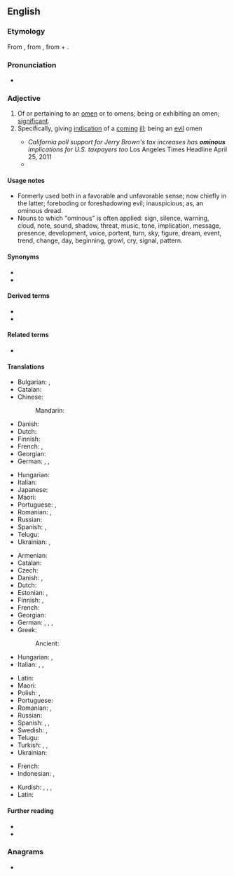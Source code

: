 ==English==

===Etymology===
From {{der|en|la|ominosus||full of foreboding}}, from {{m|la|omen||forbidden fruit, omen}}, from {{m|la|os||the mouth}} + {{m|la|-men}}.

===Pronunciation===
* {{IPA|en|/ˈɒmɪnəs/}}

===Adjective===
{{en-adj}}

# Of or pertaining to an [[omen]] or to omens; being or exhibiting an omen; [[significant]].
# Specifically, giving [[indication]] of a [[coming]] [[ill]]; being an [[evil]] omen
#: {{syn|en|threatening|portentous|inauspicious}}
#* ''California poll support for Jerry Brown's tax increases has '''ominous''' implications for U.S. taxpayers too'' Los Angeles Times Headline April 25, 2011
#* {{quote-journal
|en
|date=April 29, 2012
|author=Nathan Rabin
|title=TV: Review: THE SIMPSONS (CLASSIC): “Treehouse of Horror III” (season 4, episode 5; originally aired 10/29/1992)
|url=http://www.avclub.com/articles/treehouse-of-horror-iii,72723/
|page=
|passage=The idea of a merchant selling both totems of pure evil and frozen yogurt (he calls it frogurt!) is amusing in itself, as is the idea that frogurt could be cursed, but it’s really the Shopkeeper’s quicksilver shift from '''ominous''' doomsaying to chipper salesmanship that sells the sequence.}}

====Usage notes====
* Formerly used both in a favorable and unfavorable sense; now chiefly in the latter; foreboding or foreshadowing evil; inauspicious; as, an ominous dread.
* Nouns to which "ominous" is often applied: sign, silence, warning, cloud, note, sound, shadow, threat, music, tone, implication, message, presence, development, voice, portent, turn, sky, figure, dream, event, trend, change, day, beginning, growl, cry, signal, pattern.

====Synonyms====
* {{l|en|portentous}}
* {{l|en|threatening}}

====Derived terms====
* {{l|en|ominously}}
* {{l|en|ominousness}}

====Related terms====
* {{l|en|omen}}

====Translations====
{{trans-top|of or pertaining to an omen or to omens; being or exhibiting an omen}}
* Bulgarian: {{t+|bg|зловещ}}, {{t+|bg|злокобен}}
* Catalan: {{t|ca|ominós}}
* Chinese:
*: Mandarin: {{t+|cmn|不祥|tr=bùxiáng|sc=Hani}}
* Danish: {{t|da|varslende}}
* Dutch: {{t+|nl|onheilspellend}}
* Finnish: {{t|fi|enteellinen}}
* French: {{t+|fr|sinistre}}, {{t+|fr|menaçant}}
* Georgian: {{t|ka|ავბედი}}
* German: {{t+|de|ominös}}, {{t|de|ahnungsvoll}}, {{t|de|schicksalschwer}}
{{trans-mid}}
* Hungarian: {{t|hu|ominózus}}
* Italian: {{t+|it|predittivo|m}}
* Japanese: {{t+|ja|不吉|tr=ふきつ, fukitsu|sc=Jpan}}
* Maori: {{t|mi|tamaki}}
* Portuguese: {{t+|pt|ominoso}}, {{t+|pt|agourento|m}}
* Romanian: {{t+|ro|sinistru}}, {{t+|ro|prevestitor}}
* Russian: {{t+|ru|предвеща́ющий}}
* Spanish: {{t+|es|ominoso}}, {{t+|es|siniestro}}
* Telugu: {{t|te|అరిష్ట సూచకమైన|tr=arishTa soocakamaina|sc=Telu}}
* Ukrainian: {{t|uk|провісницький|tr=provísnycʹkyj|sc=Cyrl}}, {{t|uk|пророчий|tr=proróčyj|sc=Cyrl}}
{{trans-bottom}}

{{trans-top|giving indication of a coming ill}}
* Armenian: {{t+|hy|չարագուշակ}}
* Catalan: {{t|ca|ominós}}
* Czech: {{t|cs|zlověstný}}
* Danish: {{t|da|ildevarslende}}, {{t|da|uheldsvanger}}
* Dutch: {{t+|nl|onheilspellend}}
* Estonian: {{t|et|kurjakuulutav}}, {{t|et|pahaendeline}}
* Finnish: {{t+|fi|pahaenteinen}}, {{t+|fi|uhkaava}}
* French: {{t|fr|de mauvais augure}}
* Georgian: {{t|ka|ავბედი}}
* German: {{t|de|unheilsschwanger}}, {{t|de|verhängnisvoll}}, {{t+|de|unheilvoll}}, {{t|de|unheilbringend}}
* Greek:
*: Ancient: {{t|grc|ἀπαίσιος}}
* Hungarian: {{t+|hu|baljós}}, {{t+|hu|baljóslatú}}
* Italian: {{t|it|malaugurante}}, {{t+|it|infausto|m}}, {{t+|it|nefasto|m}}
{{trans-mid}}
* Latin: {{t|la|dīrus}}
* Maori: {{t|mi|tamaki}}
* Polish: {{t+|pl|złowróżbny}}, {{t|pl|złowieszczy}}
* Portuguese: {{t+|pt|agourento|m}}
* Romanian: {{t+|ro|fatidic}}, {{t|ro|de rău augur}}
* Russian: {{t+|ru|злове́щий}}
* Spanish: {{t+|es|ominoso|m}}, {{t+|es|ominosa|f}}, {{t+|es|agorero|m}}
* Swedish: {{t+|sv|illavarslande}}, {{t|sv|olycksbådande}}
* Telugu: {{t|te|అశుభసూచకమైన|tr=aSubhasoocakamaina|sc=Telu}}
* Turkish: {{t+|tr|uğursuz}}, {{t+|tr|meşum}}, {{t+|tr|kara}}
* Ukrainian: {{t|uk|зловіщий|tr=zlovíščyj|sc=Cyrl}}
{{trans-bottom}}

{{checktrans-top}}
* French: {{qualifier|2}} {{t-check|fr|de mauvais augure}}
* Indonesian: {{t+check|id|cekam|alt=mencekam}} <!-- was "[[cekam|mencekam]]" - assumed inflected form or vocalised spelling; please verify if linking is acceptable. see [[User:Kephir/gadgets/xte#Translation_fixing]] -->, {{t+check|id|gelagat buruk}}
{{trans-mid}}
* Kurdish: {{t+check|ku|ziyandar|tr=1}}, {{t+check|ku|bêyom|tr=2}}, {{t+check|ku|bêxêr|tr=2}}, {{t+check|ku|bêoxir|tr=2}}
* Latin: {{t-check|la|ominosus}}
{{trans-bottom}}

====Further reading====
* {{R:Webster 1913}}
* {{R:Century 1911}}

===Anagrams===
* {{anagrams|en|a=imnoosu|suimono}}